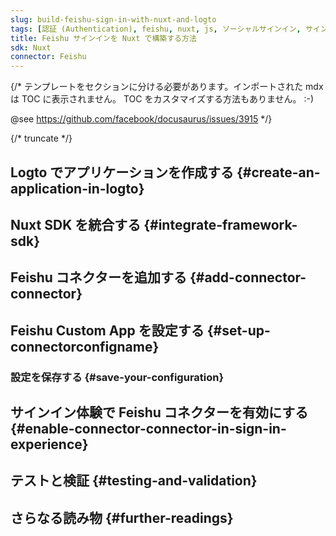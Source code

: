 ```yaml
---
slug: build-feishu-sign-in-with-nuxt-and-logto
tags: [認証 (Authentication), feishu, nuxt, js, ソーシャルサインイン, サインイン, ログイン]
title: Feishu サインインを Nuxt で構築する方法
sdk: Nuxt
connector: Feishu
---
```


{/*
  テンプレートをセクションに分ける必要があります。インポートされた mdx は TOC に表示されません。
  TOC をカスタマイズする方法もありません。 :-)

  @see https://github.com/facebook/docusaurus/issues/3915
*/}




{/* truncate */}

<Intro connector={connector} sdk="Nuxt" link="https://nuxt.com" />

## Logto でアプリケーションを作成する \{#create-an-application-in-logto}

<CreateApplication type="従来型 Web" framework="Nuxt" />

## Nuxt SDK を統合する \{#integrate-framework-sdk}

<IntegrateSdk />

## Feishu コネクターを追加する \{#add-connector-connector}

<AddSocialConnector connector={connector} framework="Nuxt" />

## Feishu Custom App を設定する \{#set-up-connectorconfigname}

<ConnectorGuide />

### 設定を保存する \{#save-your-configuration}

<SaveYourConfiguration connector={connector} />

## サインイン体験で Feishu コネクターを有効にする \{#enable-connector-connector-in-sign-in-experience}

<EnableSocialConnector connector={connector} />

## テストと検証 \{#testing-and-validation}

<TestingAndValidation connector={connector} sdk="Nuxt" />

## さらなる読み物 \{#further-readings}

<FurtherReadings />
